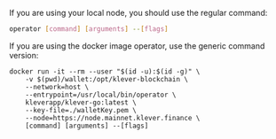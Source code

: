 If you are using your local node, you should use the regular command:

```bash
operator [command] [arguments] --[flags]
```

If you are using the docker image operator, use the generic command version:

```undefined
docker run -it --rm --user "$(id -u):$(id -g)" \
    -v $(pwd)/wallet:/opt/klever-blockchain \
    --network=host \
    --entrypoint=/usr/local/bin/operator \
    kleverapp/klever-go:latest \
    --key-file=./walletKey.pem \
    --node=https://node.mainnet.klever.finance \
    [command] [arguments] --[flags]
```

